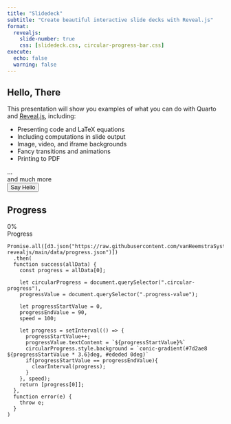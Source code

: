 ```yaml
---
title: "Slidedeck"
subtitle: "Create beautiful interactive slide decks with Reveal.js"
format:
  revealjs: 
    slide-number: true
    css: [slidedeck.css, circular-progress-bar.css]
execute:
  echo: false
  warning: false    
---
```


## Hello, There

This presentation will show you examples of what you can do with Quarto and [Reveal.js](https://revealjs.com), including:

-   Presenting code and LaTeX equations
-   Including computations in slide output
-   Image, video, and iframe backgrounds
-   Fancy transitions and animations
-   Printing to PDF

...<div class="foo">and much more</div>

<form>  
  <input type="button" value="Say Hello" onclick="msg()"/>  
</form> 

<script type="text/javascript">
  function msg(){  
    alert("Hello, Local Slidedeck Script!");  
  }
</script>  

<script type="text/javascript" src="https://raw.githubusercontent.com/vanHeemstraSystems/quarto-revealjs/main/slidedeck.js"></script>

## Progress

```{=html}
<div class="container">
  <div class="circular-progress">
    <span class="progress-value">0%</span>
  </div>
  <span class="text">Progress</span>
</div>
```

```ojs
Promise.all([d3.json("https://raw.githubusercontent.com/vanHeemstraSystems/quarto-revealjs/main/data/progress.json")])
  .then(
  function success(allData) {
    const progress = allData[0];
    
    let circularProgress = document.querySelector(".circular-progress"),
    progressValue = document.querySelector(".progress-value");
    
    let progressStartValue = 0,    
    progressEndValue = 90,    
    speed = 100;
    
    let progress = setInterval(() => {
      progressStartValue++;
      progressValue.textContent = `${progressStartValue}%`
      circularProgress.style.background = `conic-gradient(#7d2ae8 ${progressStartValue * 3.6}deg, #ededed 0deg)`
      if(progressStartValue == progressEndValue){
        clearInterval(progress);
      }    
    }, speed);
    return [progress[0]];
  },
  function error(e) {
    throw e;
  }
)
```
